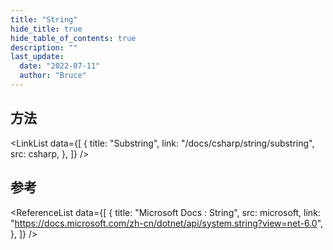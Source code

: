 ```yaml
---
title: "String"
hide_title: true
hide_table_of_contents: true
description: ""
last_update:
  date: "2022-07-11"
  author: "Bruce"
---
```



<FeatureIcon src={csharp} title="String" />

## 方法

<LinkList
  data={[
    {
      title: "Substring",
      link: "/docs/csharp/string/substring",
      src: csharp,
    },
  ]}
/>

## 参考

<ReferenceList
  data={[
    {
      title: "Microsoft Docs : String",
      src: microsoft,
      link: "https://docs.microsoft.com/zh-cn/dotnet/api/system.string?view=net-6.0",
    },
  ]}
/>
